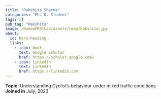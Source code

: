 ```yaml
---
title: "Rakshita Sharma"
categories: "Ph. D. Student"
tags: []
pub_tag: "Rakshita"
image: /HumanFRSTLab/assets/team/Rakshita.jpg
about:
  id: hero-heading
  links:
    - icon: book
      text: Google Scholar
      href: https://scholar.google.com/
    - icon: linkedin
      text: LinkedIn
      href: https://linkedin.com
---
```


:::{#hero-heading}
**Topic:** Understanding Cyclist's behaviour under mixed traffic conditions
 <br>
**Joined in** July, 2023

:::

